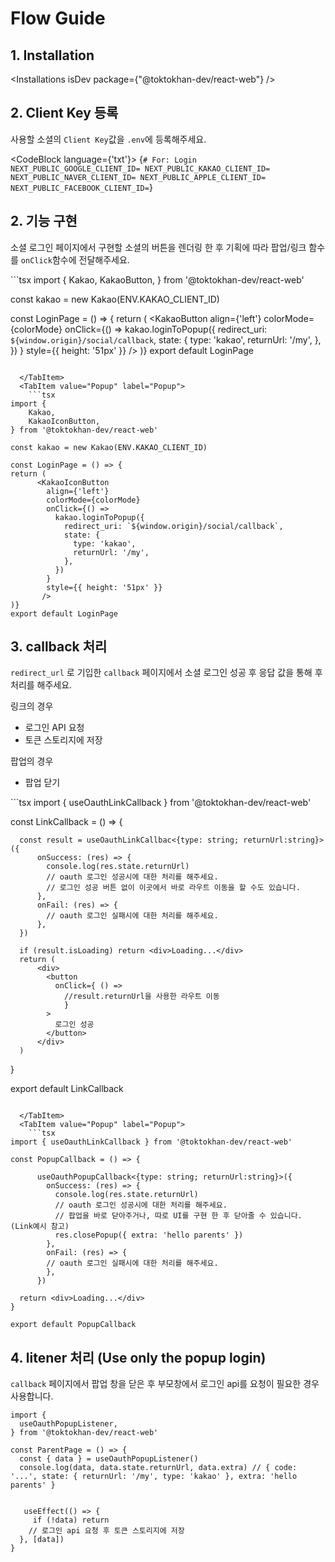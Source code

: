 

# Flow Guide

## 1. Installation

<Installations isDev package={"@toktokhan-dev/react-web"} />


## 2. Client Key 등록

사용할 소셜의 `Client Key`값을 `.env`에 등록해주세요.

<CodeBlock language={'txt'}>
  {`# For: Login
NEXT_PUBLIC_GOOGLE_CLIENT_ID=
NEXT_PUBLIC_KAKAO_CLIENT_ID= 
NEXT_PUBLIC_NAVER_CLIENT_ID=
NEXT_PUBLIC_APPLE_CLIENT_ID= 
NEXT_PUBLIC_FACEBOOK_CLIENT_ID=`}
</CodeBlock>

## 2. 기능 구현

소셜 로그인 페이지에서 구현할 소셜의 버튼을 렌더링 한 후 기획에 따라 팝업/링크 함수를 `onClick`함수에 전달해주세요.


<Tabs>
  <TabItem value="Link" label="Link" default>
    ```tsx
import {
    Kakao,
    KakaoButton,
} from '@toktokhan-dev/react-web'

const kakao = new Kakao(ENV.KAKAO_CLIENT_ID)

const LoginPage = () => {
return (
      <KakaoButton
        align={'left'}
        colorMode={colorMode}
        onClick={() =>
          kakao.loginToPopup({
            redirect_uri: `${window.origin}/social/callback`,
            state: {
              type: 'kakao',
              returnUrl: '/my',
            },
          })
        }
        style={{ height: '51px' }}
       />
)}
export default LoginPage
```

  </TabItem>
  <TabItem value="Popup" label="Popup">
    ```tsx
import {
    Kakao,
    KakaoIconButton,
} from '@toktokhan-dev/react-web'

const kakao = new Kakao(ENV.KAKAO_CLIENT_ID)

const LoginPage = () => {
return (
      <KakaoIconButton
        align={'left'}
        colorMode={colorMode}
        onClick={() =>
          kakao.loginToPopup({
            redirect_uri: `${window.origin}/social/callback`,
            state: {
              type: 'kakao',
              returnUrl: '/my',
            },
          })
        }
        style={{ height: '51px' }}
       />
)}
export default LoginPage
```
  </TabItem>
</Tabs>

## 3. callback 처리

`redirect_url` 로 기입한 `callback` 페이지에서 소셜 로그인 성공 후 응답 값을 통해 후처리를 해주세요.

링크의 경우
- 로그인 API 요청
- 토큰 스토리지에 저장 

팝업의 경우 
- 팝업 닫기 

<Tabs>
  <TabItem value="Link" label="Link" default>
    ```tsx
import { useOauthLinkCallback } from '@toktokhan-dev/react-web'

const LinkCallback = () => {
  
      const result = useOauthLinkCallbac<{type: string; returnUrl:string}>({
          onSuccess: (res) => {
            console.log(res.state.returnUrl)
            // oauth 로그인 성공시에 대한 처리를 해주세요. 
            // 로그인 성공 버튼 없이 이곳에서 바로 라우트 이동을 할 수도 있습니다.
          },
          onFail: (res) => {
            // oauth 로그인 실패시에 대한 처리를 해주세요.
          },
      })

      if (result.isLoading) return <div>Loading...</div>
      return (
          <div>
            <button
              onClick={ () =>
                //result.returnUrl을 사용한 라우트 이동 
                }
            >
              로그인 성공
            </button>
          </div>
      )
}

export default LinkCallback

```

  </TabItem>
  <TabItem value="Popup" label="Popup">
    ```tsx
import { useOauthLinkCallback } from '@toktokhan-dev/react-web'

const PopupCallback = () => {
  
      useOauthPopupCallback<{type: string; returnUrl:string}>({
        onSuccess: (res) => {
          console.log(res.state.returnUrl)
          // oauth 로그인 성공시에 대한 처리를 해주세요. 
          // 팝업을 바로 닫아주거나, 따로 UI를 구현 한 후 닫아줄 수 있습니다. (Link예시 참고)
          res.closePopup({ extra: 'hello parents' })
        },
        onFail: (res) => {
        // oauth 로그인 실패시에 대한 처리를 해주세요.
        },
      })

  return <div>Loading...</div>
}

export default PopupCallback
```
  </TabItem>
</Tabs>

## 4. litener 처리 (Use only the popup login)

`callback` 페이지에서 팝업 창을 닫은 후 부모창에서 로그인 api를 요청이 필요한 경우 사용합니다.

```tsx
import {
  useOauthPopupListener,
} from '@toktokhan-dev/react-web'

const ParentPage = () => {
  const { data } = useOauthPopupListener()
  console.log(data, data.state.returnUrl, data.extra) // { code: '...', state: { returnUrl: '/my', type: 'kakao' }, extra: 'hello parents' }


   useEffect(() => {
     if (!data) return
    // 로그인 api 요청 후 토큰 스토리지에 저장
  }, [data])
}
``` 

